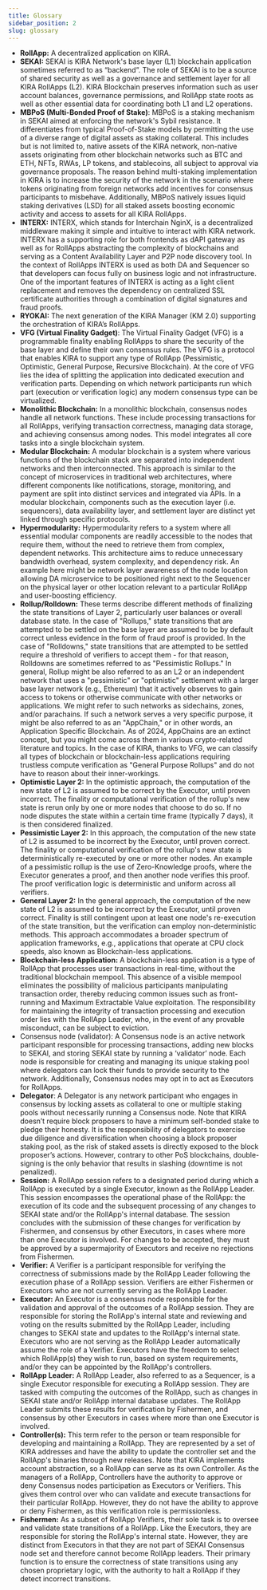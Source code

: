 ```yaml
---
title: Glossary
sidebar_position: 2
slug: glossary
---
```




- **RollApp:** A decentralized application on KIRA.
- **SEKAI:** SEKAI is KIRA Network's base layer (L1) blockchain application sometimes referred to as “backend”. The role of SEKAI is to be a source of shared security as well as a governance and settlement layer for all KIRA RollApps (L2). KIRA Blockchain preserves information such as user account balances, governance permissions, and RollApp state roots as well as other essential data for coordinating both L1 and L2 operations.
- **MBPoS (Multi-Bonded Proof of Stake)**: MBPoS is a staking mechanism in SEKAI aimed at enforcing the network's Sybil resistance. It differentiates from typical Proof-of-Stake models by permitting the use of a diverse range of digital assets as staking collateral. This includes but is not limited to, native assets of the KIRA network, non-native assets originating from other blockchain networks such as BTC and ETH, NFTs, RWAs, LP tokens, and stablecoins, all subject to approval via governance proposals. The reason behind multi-staking implementation in KIRA is to increase the security of the network in the scenario where tokens originating from foreign networks add incentives for consensus participants to misbehave. Additionally, MBPoS natively issues liquid staking derivatives (LSD) for all staked assets boosting economic activity and access to assets for all KIRA RollApps.
- **INTERX:** INTERX, which stands for Interchain NginX, is a decentralized middleware making it simple and intuitive to interact with KIRA network. INTERX has a supporting role for both frontends as dAPI gateway as well as for RollApps abstracting the complexity of blockchains and serving as a Content Availability Layer and P2P node discovery tool. In the context of RollApps INTERX is used as both DA and Sequencer so that developers can focus fully on business logic and not infrastructure. One of the important features of INTERX is acting as a light client replacement and removes the dependency on centralized SSL certificate authorities through a combination of digital signatures and fraud proofs.
- **RYOKAI:** The next generation of the KIRA Manager (KM 2.0) supporting the orchestration of KIRA’s RollApps.
- **VFG (Virtual Finality Gadget)**: The Virtual Finality Gadget (VFG) is a programmable finality enabling RollApps to share the security of the base layer and define their own consensus rules. The VFG is a protocol that enables KIRA to support any type of RollApp (Pessimistic, Optimistic, General Purpose, Recursive Blockchain). At the core of VFG lies the idea of splitting the application into dedicated execution and verification parts. Depending on which network participants run which part (execution or verification logic) any modern consensus type can be virtualized.
- **Monolithic Blockchain:** In a monolithic blockchain, consensus nodes handle all network functions. These include processing transactions for all RollApps, verifying transaction correctness, managing data storage, and achieving consensus among nodes. This model integrates all core tasks into a single blockchain system.
- **Modular Blockchain:** A modular blockchain is a system where various functions of the blockchain stack are separated into independent networks and then interconnected. This approach is similar to the concept of microservices in traditional web architectures, where different components like notifications, storage, monitoring, and payment are split into distinct services and integrated via APIs. In a modular blockchain, components such as the execution layer (i.e. sequencers), data availability layer, and settlement layer are distinct yet linked through specific protocols.
- **Hypermodularity:** Hypermodularity refers to a system where all essential modular components are readily accessible to the nodes that require them, without the need to retrieve them from complex, dependent networks. This architecture aims to reduce unnecessary bandwidth overhead, system complexity, and dependency risk. An example here might be network layer awareness of the node location allowing DA microservice to be positioned right next to the Sequencer on the physical layer or other location relevant to a particular RollApp and user-boosting efficiency.
- **Rollup/Rolldown:** These terms describe different methods of finalizing the state transitions of Layer 2, particularly user balances or overall database state. In the case of "Rollups," state transitions that are attempted to be settled on the base layer are assumed to be by default correct unless evidence in the form of fraud proof is provided. In the case of "Rolldowns," state transitions that are attempted to be settled require a threshold of verifiers to accept them - for that reason, Rolldowns are sometimes referred to as "Pessimistic Rollups." In general, Rollup might be also referred to as an L2 or an independent network that uses a "pessimistic" or "optimistic" settlement with a larger base layer network (e.g., Ethereum) that it actively observes to gain access to tokens or otherwise communicate with other networks or applications. We might refer to such networks as sidechains, zones, and/or parachains. If such a network serves a very specific purpose, it might be also referred to as an "AppChain," or in other words, an Application Specific Blockchain. As of 2024, AppChains are an extinct concept, but you might come across them in various crypto-related literature and topics. In the case of KIRA, thanks to VFG, we can classify all types of blockchain or blockchain-less applications requiring trustless compute verification as "General Purpose Rollups" and do not have to reason about their inner-workings.
- **Optimistic Layer 2:** In the optimistic approach, the computation of the new state of L2 is assumed to be correct by the Executor, until proven incorrect. The finality or computational verification of the rollup's new state is rerun only by one or more nodes that choose to do so. If no node disputes the state within a certain time frame (typically 7 days), it is then considered finalized.
- **Pessimistic Layer 2:** In this approach, the computation of the new state of L2 is assumed to be incorrect by the Executor, until proven correct. The finality or computational verification of the rollup's new state is deterministically re-executed by one or more other nodes. An example of a pessimistic rollup is the use of Zero-Knowledge proofs, where the Executor generates a proof, and then another node verifies this proof. The proof verification logic is deterministic and uniform across all verifiers.
- **General Layer 2:** In the general approach, the computation of the new state of L2 is assumed to be incorrect by the Executor, until proven correct. Finality is still contingent upon at least one node's re-execution of the state transition, but the verification can employ non-deterministic methods. This approach accommodates a broader spectrum of application frameworks, e.g., applications that operate at CPU clock speeds, also known as Blockchain-less applications.
- **Blockchain-less Application:** A blockchain-less application is a type of RollApp that processes user transactions in real-time, without the traditional blockchain mempool. This absence of a visible mempool eliminates the possibility of malicious participants manipulating transaction order, thereby reducing common issues such as front-running and Maximum Extractable Value exploitation. The responsibility for maintaining the integrity of transaction processing and execution order lies with the RollApp Leader, who, in the event of any provable misconduct, can be subject to eviction.
- Consensus node (validator): A Consensus node is an active network participant responsible for processing transactions, adding new blocks to SEKAI, and storing SEKAI state by running a ‘validator’ node. Each node is responsible for creating and managing its unique staking pool where delegators can lock their funds to provide security to the network. Additionally, Consensus nodes may opt in to act as Executors for RollApps.
- **Delegator**: A Delegator is any network participant who engages in consensus by locking assets as collateral to one or multiple staking pools without necessarily running a Consensus node. Note that KIRA doesn’t require block proposers to have a minimum self-bonded stake to pledge their honesty. It is the responsibility of delegators to exercise due diligence and diversification when choosing a block proposer staking pool, as the risk of staked assets is directly exposed to the block proposer’s actions. However, contrary to other PoS blockchains, double-signing is the only behavior that results in slashing (downtime is not penalized).
- **Session:** A RollApp session refers to a designated period during which a RollApp is executed by a single Executor, known as the RollApp Leader. This session encompasses the operational phase of the RollApp: the execution of its code and the subsequent processing of any changes to SEKAI state and/or the RollApp's internal database. The session concludes with the submission of these changes for verification by Fishermen, and consensus by other Executors, in cases where more than one Executor is involved. For changes to be accepted, they must be approved by a supermajority of Executors and receive no rejections from Fishermen.
- **Verifier:** A Verifier is a participant responsible for verifying the correctness of submissions made by the RollApp Leader following the execution phase of a RollApp session. Verifiers are either Fishermen or Executors who are not currently serving as the RollApp Leader.
- **Executor:** An Executor is a consensus node responsible for the validation and approval of the outcomes of a RollApp session. They are responsible for storing the RollApp's internal state and reviewing and voting on the results submitted by the RollApp Leader, including changes to SEKAI state and updates to the RollApp's internal state. Executors who are not serving as the RollApp Leader automatically assume the role of a Verifier. Executors have the freedom to select which RollApp(s) they wish to run, based on system requirements, and/or they can be appointed by the RollApp's controllers.
- **RollApp Leader:** A RollApp Leader, also referred to as a Sequencer, is a single Executor responsible for executing a RollApp session. They are tasked with computing the outcomes of the RollApp, such as changes in SEKAI state and/or RollApp internal database updates. The RollApp Leader submits these results for verification by Fishermen, and consensus by other Executors in cases where more than one Executor is involved.
- **Controller(s):** This term refer to the person or team responsible for developing and maintaining a RollApp. They are represented by a set of KIRA addresses and have the ability to update the controller set and the RollApp's binaries through new releases. Note that KIRA implements account abstraction, so a RollApp can serve as its own Controller. As the managers of a RollApp, Controllers have the authority to approve or deny Consensus nodes participation as Executors or Verifiers. This gives them control over who can validate and execute transactions for their particular RollApp. However, they do not have the ability to approve or deny Fishermen, as this verification role is permissionless.
- **Fishermen:** As a subset of RollApp Verifiers, their sole task is to oversee and validate state transitions of a RollApp. Like the Executors, they are responsible for storing the RollApp's internal state. However, they are distinct from Executors in that they are not part of SEKAI Consensus node set and therefore cannot become RollApp leaders. Their primary function is to ensure the correctness of state transitions using any chosen proprietary logic, with the authority to halt a RollApp if they detect incorrect transitions.
